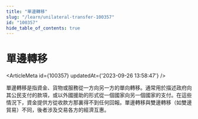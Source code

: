 ```yaml
---
title: "單邊轉移"
slug: "/learn/unilateral-transfer-100357"
id: "100357"
hide_table_of_contents: true
---
```



# 單邊轉移

<ArticleMeta id={100357} updatedAt={'2023-09-26 13:58:47'} />
<div className='border-solid border-b border-t-0 my-4 border-[var(--ifm-color-gray-300)]' />

單邊轉移是指資金、貨物或服務從一方向另一方的單向轉移。通常用於描述政府向其公民支付的款項，或以外國援助的形式從一個國家向另一個國家的支付。在這些情況下，資金提供方從收款方那裏得不到任何回報。單邊轉移與雙邊轉移（如雙邊貿易）不同，後者涉及交易各方的經濟互惠。
